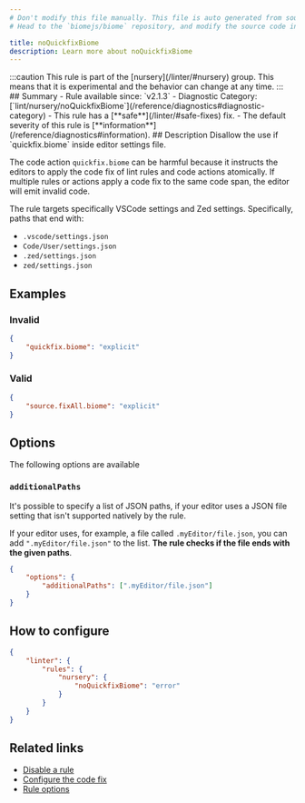 ```yaml
---
# Don't modify this file manually. This file is auto generated from source, and you will lose your changes next time the website is built.
# Head to the `biomejs/biome` repository, and modify the source code in there.

title: noQuickfixBiome
description: Learn more about noQuickfixBiome
---
```


<Tabs>
<TabItem label="JSON (and super languages)" icon="seti:json">
:::caution
This rule is part of the [nursery](/linter/#nursery) group. This means that it is experimental and the behavior can change at any time.
:::
## Summary
- Rule available since: `v2.1.3`
- Diagnostic Category: [`lint/nursery/noQuickfixBiome`](/reference/diagnostics#diagnostic-category)
- This rule has a [**safe**](/linter/#safe-fixes) fix.
- The default severity of this rule is [**information**](/reference/diagnostics#information).
## Description
Disallow the use if `quickfix.biome` inside editor settings file.

The code action `quickfix.biome` can be harmful because it instructs the editors
to apply the code fix of lint rules and code actions atomically. If multiple rules or
actions apply a code fix to the same code span, the editor will emit invalid code.

The rule targets specifically VSCode settings and Zed settings. Specifically, paths that end with:

- `.vscode/settings.json`
- `Code/User/settings.json`
- `.zed/settings.json`
- `zed/settings.json`

## Examples

### Invalid

```json
{
    "quickfix.biome": "explicit"
}
```

### Valid

```json
{
    "source.fixAll.biome": "explicit"
}
```

## Options

The following options are available

### `additionalPaths`

It's possible to specify a list of JSON paths, if your editor uses a JSON file setting that isn't supported natively by the rule.

If your editor uses, for example, a file called `.myEditor/file.json`, you can add `".myEditor/file.json"` to the list.
**The rule checks if the file ends with the given paths**.

```json
{
    "options": {
        "additionalPaths": [".myEditor/file.json"]
    }
}
```

## How to configure
```json title="biome.json"
{
	"linter": {
		"rules": {
			"nursery": {
				"noQuickfixBiome": "error"
			}
		}
	}
}

```
## Related links

- [Disable a rule](/linter/#disable-a-rule)
- [Configure the code fix](/linter#configure-the-code-fix)
- [Rule options](/linter/#rule-options)

</TabItem>
</Tabs>


